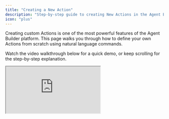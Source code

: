```yaml
---
title: "Creating a New Action"
description: "Step-by-step guide to creating New Actions in the Agent Builder Platform"
icon: "plus"
---
```


Creating custom Actions is one of the most powerful features of the Agent Builder platform. This page walks you through how to define your own Actions from scratch using natural language commands.

Watch the video walkthrough below for a quick demo, or keep scrolling for the step-by-step explanation.

<iframe src="https://fast.wistia.net/embed/iframe/lxz1re5ymr" title="Embedded content" className="w-full aspect-video rounded-xl" />

Let's Dive In

Open the Actions tab in the Agent Builder Platform.

Now, you can create an action in 3 simple steps.

1. **Step 1** - Click the `+ New Action`button  in the top-right corner of the Actions tab.
2. **Step 2** - Add Action Name
3. **Step 3** - Define how this Action works

### Fill in the Action Name

![Actions-1](https://asset.adopt.ai/web/docs/new-action-1.png)

After clicking the `+ New Action` button, you'll be asked to fill in the Action Name.This is what you want to call the action. We recommend starting with a verb so it’s immediately clear what it does.

Examples:

- `Track license renewals`
- `Update user permissions`
- `Cancel unassigned licenses`

### Define How this Action works

![Actions-2](https://asset.adopt.ai/web/docs/new-action-2.png)

This is the important bit. Here, you’ll describe what the action should do—either as a short paragraph or a list of steps.

<Tip>
  You don’t need to know the exact API or underlying tools. Just describe what the agent should accomplish. If you have a clear step-by-step in mind, even better. The more detail you provide, the better our AI can build a fully functional action.
</Tip>

**Here’s an example of a good prompt →**

Let’s say you want to track license renewals in a spend management application. A strong prompt might look like this:

> _Let users check which application renewals are coming up soon. They should be able to choose a timeframe like "next month" or a custom date range. Optionally, let them filter by specific applications._
>
> **_Step-by-step:_**
>
> 1. _Ask the user what timeframe to check_
> 2. _If "next month," calculate the date range_
> 3. _Return a list of upcoming renewals grouped by application_

### Get Live Feedback as You Type

![Actions-3](https://asset.adopt.ai/web/docs/new-action-3.png)

As you fill in the “How this action works” field, you’ll see real-time suggestions below it.

This feedback helps improve your input so the LLM understands the task better—and builds the most accurate version of the Action.

### Submit Action

![Actions-4](https://asset.adopt.ai/web/docs/new-action-4.png)

Click `Create Action`to save your new action.

Once submitted, it’ll take about 10–15 seconds for our AI to process your input, understand the intent, and generate the action logic behind the scenes.

## Inside the Action Details Page

![Actions-5](https://asset.adopt.ai/web/docs/new-action-5.png)

Once your action is created—either by you or auto-generated by Adopt—you’ll be taken to the **Action Details Page**. This is your command center for reviewing, testing, and fine-tuning how the agent will execute this action.

Here’s a quick walkthrough of the key sections you’ll see:

### **Description**

This is a high-level summary of what the action does, written in natural language. It’s auto-generated based on your inputs when creating the action—think of it as a quick confirmation that the agent has understood your intent correctly.

### **Instructions**

Instructions are the heart of the action. This section outlines the step-by-step logic the agent will follow to complete the task—from gathering user input to calling APIs and formatting outputs.

You’ll be able to edit, reorder, delete, or add new steps as needed (we’ll cover that in detail next).

### **Test Action (Right-side Panel)**

On the right side of the page, you’ll find the **Test Action** panel. This is where you can see your action in motion.

Type in a natural language prompt—just like your end user would—and the agent will attempt to execute the action using the steps you’ve defined in the Instructions. It’s a quick way to validate whether the action behaves as expected.

### **Example Prompts**

Below the test box, you’ll see a list of **example prompts**. These are clickable and serve as useful reference points—they highlight common phrases or variations that would trigger this action.

Clicking on any of these will run the test automatically, letting you observe how the agent handles different language inputs.

<Info>
  Don't worry - your action isn’t limited to just these phrases. Adopt’s agent is built to understand a wide range of natural language inputs and will dynamically map user intent to the right action, even if the phrasing changes.
</Info>

Next, learn how to [Edit actions](/essentials/editing-actions) in the Agent Builder Platform through the Action Details Page.